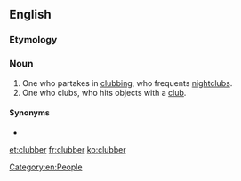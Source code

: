 ==English==

===Etymology===
{{suffix|en|club|er}}

===Noun===
{{en-noun}}

# One who partakes in [[clubbing]], who frequents [[nightclub]]s.
# One who clubs, who hits objects with a [[club]].

====Synonyms====
* {{l|en|clubgoer}}

[[Category:en:People]]

[[et:clubber]]
[[fr:clubber]]
[[ko:clubber]]